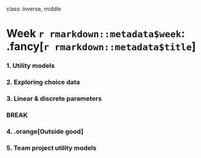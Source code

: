 
class: inverse, middle

# Week `r rmarkdown::metadata$week`: .fancy[`r rmarkdown::metadata$title`]

### 1. Utility models
### 2. Exploring choice data
### 3. Linear & discrete parameters

### BREAK

### 4. .orange[Outside good]
### 5. Team project utility models
